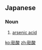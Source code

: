 ==Japanese==
{{ja-kanjitab|ひ|さん|yomi=o}}

===Noun===
{{ja-noun|ひさん}}

# {{lb|ja|inorganic compound|sort=ひさん}} [[arsenic acid]]

[[ko:砒酸]]
[[zh:砒酸]]